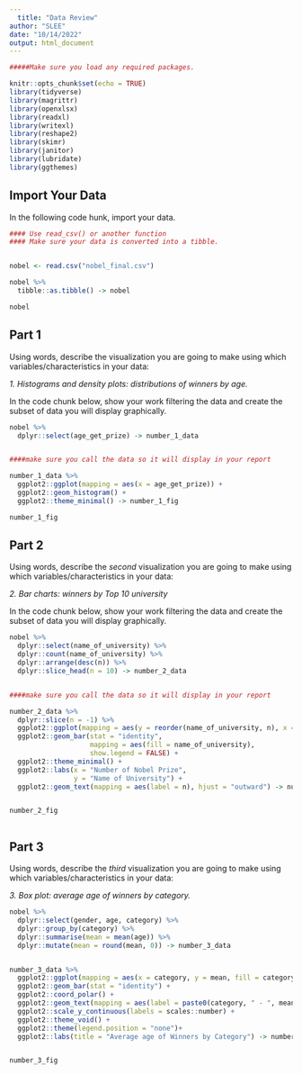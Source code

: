 ```yaml
---
  title: "Data Review"
author: "SLEE"
date: "10/14/2022"
output: html_document
---
```


```r

#####Make sure you load any required packages.

knitr::opts_chunk$set(echo = TRUE)
library(tidyverse)
library(magrittr)
library(openxlsx)
library(readxl)
library(writexl)
library(reshape2)
library(skimr)
library(janitor)
library(lubridate)
library(ggthemes)


```

## Import Your Data

In the following code hunk, import your data.

```r

#### Use read_csv() or another function
#### Make sure your data is converted into a tibble. 


nobel <- read.csv("nobel_final.csv")

nobel %>% 
  tibble::as.tibble() -> nobel

nobel

```

## Part 1

Using words, describe the visualization you are going to make using which variables/characteristics in your data:

*1. Histograms and density plots: distributions of winners by age.*

In the code chunk below, show your work filtering the data and create the subset of data you will display graphically.

```r
nobel %>% 
  dplyr::select(age_get_prize) -> number_1_data


####make sure you call the data so it will display in your report

number_1_data %>% 
  ggplot2::ggplot(mapping = aes(x = age_get_prize)) +
  ggplot2::geom_histogram() +
  ggplot2::theme_minimal() -> number_1_fig

number_1_fig

```

## Part 2

Using words, describe the *second* visualization you are going to make using which variables/characteristics in your data:

*2. Bar charts: winners by Top 10 university*

In the code chunk below, show your work filtering the data and create the subset of data you will display graphically.

```r
nobel %>% 
  dplyr::select(name_of_university) %>% 
  dplyr::count(name_of_university) %>% 
  dplyr::arrange(desc(n)) %>% 
  dplyr::slice_head(n = 10) -> number_2_data


####make sure you call the data so it will display in your report

number_2_data %>% 
  dplyr::slice(n = -1) %>% 
  ggplot2::ggplot(mapping = aes(y = reorder(name_of_university, n), x = n)) +
  ggplot2::geom_bar(stat = "identity",
                    mapping = aes(fill = name_of_university),
                    show.legend = FALSE) +
  ggplot2::theme_minimal() +
  ggplot2::labs(x = "Number of Nobel Prize", 
                y = "Name of University") +
  ggplot2::geom_text(mapping = aes(label = n), hjust = "outward") -> number_2_fig


number_2_fig



```

## Part 3

Using words, describe the *third* visualization you are going to make using which variables/characteristics in your data:

*3. Box plot: average age of winners by category.*

```r
nobel %>% 
  dplyr::select(gender, age, category) %>% 
  dplyr::group_by(category) %>% 
  dplyr::summarise(mean = mean(age)) %>% 
  dplyr::mutate(mean = round(mean, 0)) -> number_3_data


number_3_data %>% 
  ggplot2::ggplot(mapping = aes(x = category, y = mean, fill = category)) +
  ggplot2::geom_bar(stat = "identity") +
  ggplot2::coord_polar() +
  ggplot2::geom_text(mapping = aes(label = paste0(category, " - ", mean))) +
  ggplot2::scale_y_continuous(labels = scales::number) +
  ggplot2::theme_void() +
  ggplot2::theme(legend.position = "none")+
  ggplot2::labs(title = "Average age of Winners by Category") -> number_3_fig


number_3_fig

```
